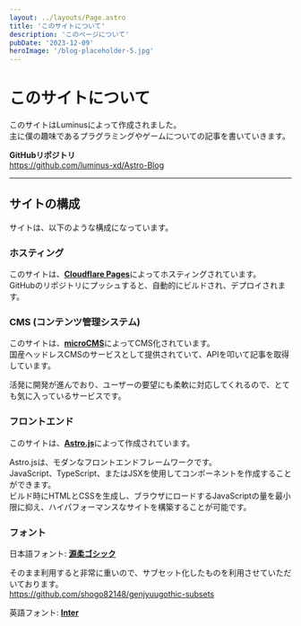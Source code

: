 ```yaml
---
layout: ../layouts/Page.astro
title: 'このサイトについて'
description: 'このページについて'
pubDate: '2023-12-09'
heroImage: '/blog-placeholder-5.jpg'
---
```


# このサイトについて

このサイトはLuminusによって作成されました。  
主に僕の趣味であるプラグラミングやゲームについての記事を書いていきます。

**GitHubリポジトリ**  
https://github.com/luminus-xd/Astro-Blog

---

## サイトの構成

サイトは、以下のような構成になっています。

### ホスティング

このサイトは、[**Cloudflare Pages**](https://www.cloudflare.com/ja-jp/developer-platform/pages/)によってホスティングされています。  
GitHubのリポジトリにプッシュすると、自動的にビルドされ、デプロイされます。

### CMS (コンテンツ管理システム)

このサイトは、[**microCMS**](https://microcms.io/)によってCMS化されています。  
国産ヘッドレスCMSのサービスとして提供されていて、APIを叩いて記事を取得しています。

活発に開発が進んでおり、ユーザーの要望にも柔軟に対応してくれるので、とても気に入っているサービスです。

### フロントエンド

このサイトは、[**Astro.js**](https://astro.build/)によって作成されています。

Astro.jsは、モダンなフロントエンドフレームワークです。  
JavaScript、TypeScript、またはJSXを使用してコンポーネントを作成することができます。  
ビルド時にHTMLとCSSを生成し、ブラウザにロードするJavaScriptの量を最小限に抑え、ハイパフォーマンスなサイトを構築することが可能です。

### フォント

日本語フォント: [**源柔ゴシック**](http://jikasei.me/font/genjyuu/)

そのまま利用すると非常に重いので、サブセット化したものを利用させていただいております。  
https://github.com/shogo82148/genjyuugothic-subsets

英語フォント: [**Inter**](https://rsms.me/inter/)
